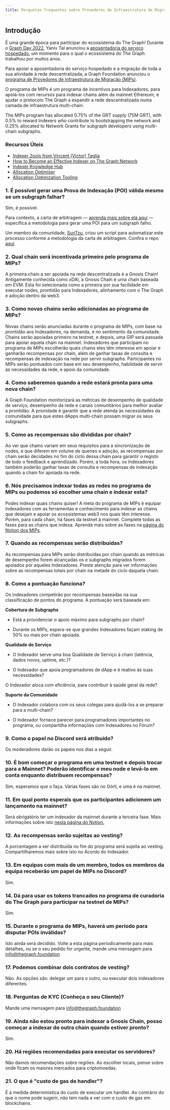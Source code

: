 ```yaml
---
title: Perguntas frequentes sobre Provedores de Infraestrutura de Migração (MIPs)
---
```


## Introdução

É uma grande época para participar do ecossistema do The Graph! Durante o [Graph Day 2022](https://thegraph.com/graph-day/2022/), Yaniv Tal anunciou a [aposentadoria do serviço hospedado](https://thegraph.com/blog/sunsetting-hosted-service/), um momento para o qual o ecossistema do The Graph trabalhou por muitos anos.

Para apoiar a aposentadoria do serviço hospedado e a migração de toda a sua atividade à rede descentralizada, a Graph Foundation anunciou o [programa de Provedores de Infraestrutura de Migração (MIPs)](https://thegraph.com/blog/mips-multi-chain-indexing-incentivized-program).

O programa de MIPs é um programa de incentivos para Indexadores, para apoiá-los com recursos para indexar chains além da mainnet Ethereum, e ajudar o protocolo The Graph a expandir a rede descentralizada numa camada de infraestrutura multi-chain.

The MIPs program has allocated 0.75% of the GRT supply (75M GRT), with 0.5% to reward Indexers who contribute to bootstrapping the network and 0.25% allocated to Network Grants for subgraph developers using multi-chain subgraphs.

### Recursos Úteis

- [Indexer 2ools from Vincent (Victor) Taglia](https://indexer-2ools.vincenttaglia.com/#/)
- [How to Become an Effective Indexer on The Graph Network](https://thegraph.com/blog/how-to-become-indexer/)
- [Indexer Knowledge Hub](https://thegraph.academy/indexers/)
- [Allocation Optimiser](https://github.com/graphprotocol/allocationopt.jl)
- [Allocation Optimization Tooling](https://github.com/anyblockanalytics/thegraph-allocation-optimization/)

### 1. É possível gerar uma Prova de Indexação (POI) válida mesmo se um subgraph falhar?

Sim, é possível.

Para contexto, a carta de arbitragem — [aprenda mais sobre ela aqui](https://hackmd.io/@4Ln8SAS4RX-505bIHZTeRw/BJcHzpHDu#Abstract) — especifica a metodologia para gerar uma POI para um subgraph falho.

Um membro da comunidade, [SunTzu](https://github.com/suntzu93), criou um script para automatizar este processo conforme a metodologia da carta de arbitragem. Confira o repo [aqui](https://github.com/suntzu93/get_valid_poi_subgraph).

### 2. Qual chain será incentivada primeiro pelo programa de MIPs?

A primeira chain a ser apoiada na rede descentralizada é a Gnosis Chain! Antigamente conhecida como xDAI, a Gnosis Chain é uma chain baseada em EVM. Esta foi selecionada como a primeira por sua facilidade em executar nodes, prontidão para Indexadores, alinhamento com o The Graph e adoção dentro da web3.

### 3. Como novas chains serão adicionadas ao programa de MIPs?

Novas chains serão anunciadas durante o programa de MIPs, com base na prontidão aos Indexadores, na demanda, e no sentimento da comunidade. Chains serão apoiadas primeiro na testnet, e depois, uma GIP será passada para apoiar aquela chain na mainnet. Indexadores que participam no programa de MIPs escolherão quais chains eles têm interesse em apoiar e ganharão recompensas por chain, além de ganhar taxas de consulta e recompensas de indexação na rede por servir subgraphs. Participantes no MIPs serão pontuados com base em seu desempenho, habilidade de servir às necessidades da rede, e apoio da comunidade.

### 4. Como saberemos quando a rede estará pronta para uma nova chain?

A Graph Foundation monitorizará as métricas de desempenho de qualidade de serviço, desempenho da rede e canais comunitários para melhor avaliar a prontidão. A prioridade é garantir que a rede atenda às necessidades da comunidade para que estes dApps multi-chain possam migrar os seus subgraphs.

### 5. Como as recompensas são divididas por chain?

Ao ver que chains variam em seus requisitos para a sincronização de nodes, e que diferem em volume de queries e adoção, as recompensas por chain serão decidades no fim do ciclo dessa chain para garantir o registo de todo o feedback e aprendizado. Porém, a toda hora, os Indexadores também poderão ganhar taxas de consulta e recompensas de indexação quando a chain for apoiada na rede.

### 6. Nós precisamos indexar todas as redes no programa de MIPs ou podemos só escolher uma chain e indexar esta?

Podes indexar quais chains quiser! A meta do programa de MIPs é equipar Indexadores com as ferramentas e conhecimento para indexar as chains que desejam e apoiar os ecossistemas web3 nos quais têm interesse. Porém, para cada chain, há fases da testnet à mainnet. Complete todas as fases para as chains que indexa. Aprenda mais sobre as fases na [página do Notion dos MIPs](https://thegraphfoundation.notion.site/MIPs-Home-911e1187f1d94d12b247317265f81059).

### 7. Quando as recompensas serão distribuídas?

As recompensas para MIPs serão distribuídas por chain quando as métricas de desempenho forem alcançadas os e subgraphs migrados forem apoiados por aqueles Indexadores. Preste atenção para ver informações sobre as recompensas totais por chain na metade do ciclo daquela chain.

### 8. Como a pontuação funciona?

Os indexadores competirão por recompensas baseadas na sua classificação de pontos do programa. A pontuação será baseada em:

**Cobertura de Subgraphs**

- Está a providenciar o apoio máximo para subgraphs por chain?

- Durante os MIPs, espera-se que grandes Indexadores façam staking de 50% ou mais por chain apoiada.

**Qualidade de Serviço**

- O Indexador serve uma boa Qualidade de Serviço à chain (latência, dados novos, uptime, etc.)?

- O Indexador que apoia programadores de dApp e é reativo às suas necessidades?

O Indexador aloca com eficiência, para contribuir à saúde geral da rede?

**Suporte da Comunidade**

- O Indexador colabora com os seus colegas para ajudá-los a se preparar para a multi-chain?

- O Indexador fornece parecer para programadores importantes no programa, ou compartilha informações com Indexadores no Fórum?

### 9. Como o papel no Discord será atribuído?

Os moderadores darão os papeis nos dias a seguir.

### 10. É bom começar o programa em uma testnet e depois trocar para a Mainnet? Poderão identificar o meu node e levá-lo em conta enquanto distribuem recompensas?

Sim, esperamos que o faça. Várias fases são no Görli, e uma é na mainnet.

### 11. Em qual ponto esperais que os participantes adicionem um lançamento na mainnet?

Será obrigatório ter um indexador da mainnet durante a terceira fase. Mais informações sobre isto [nesta página do Notion.](https://thegraphfoundation.notion.site/MIPs-Home-911e1187f1d94d12b247317265f81059)

### 12. As recompensas serão sujeitas ao vesting?

A porcentagem a ser distribuída no fim do programa será sujeita ao vesting. Compartilharemos mais sobre isto no Acordo do Indexador.

### 13. Em equipas com mais de um membro, todos os membros da equipa receberão um papel de MIPs no Discord?

Sim.

### 14. Dá para usar os tokens trancados no programa de curadoria do The Graph para participar na testnet de MIPs?

Sim.

### 15. Durante o programa de MIPs, haverá um período para disputar POIs inválidas?

Isto ainda será decidido. Volte a esta página periodicamente para mais detalhes, ou se o seu pedido for urgente, mande uma mensagem para info@thegraph.foundation

### 17. Podemos combinar dois contratos de vesting?

Não. As opções são: delegar um para o outro, ou executar dois indexadores diferentes.

### 18. Perguntas de KYC (Conheça o seu Cliente)?

Mande uma mensagem para info@thegraph.foundation

### 19. Ainda não estou pronto para indexar a Gnosis Chain, posso começar a indexar de outra chain quando estiver pronto?

Sim.

### 20. Há regiões recomendadas para executar os servidores?

Não damos recomendações sobre regiões. Ao escolher locais, pense sobre onde ficam os maiores mercados para criptomoedas.

### 21. O que é "custo de gas de handler"?

É a medida determinística do custo de executar um handler. Ao contrário do que o nome pode sugerir, não tem nada a ver com o custo de gas em blockchains.
